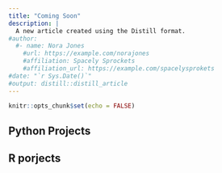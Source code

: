 ```yaml
---
title: "Coming Soon"
description: |
  A new article created using the Distill format.
#author:
  #- name: Nora Jones 
    #url: https://example.com/norajones
    #affiliation: Spacely Sprockets
    #affiliation_url: https://example.com/spacelysprokets
#date: "`r Sys.Date()`"
#output: distill::distill_article
---
```


```r
knitr::opts_chunk$set(echo = FALSE)
```

## Python Projects
## R porjects


